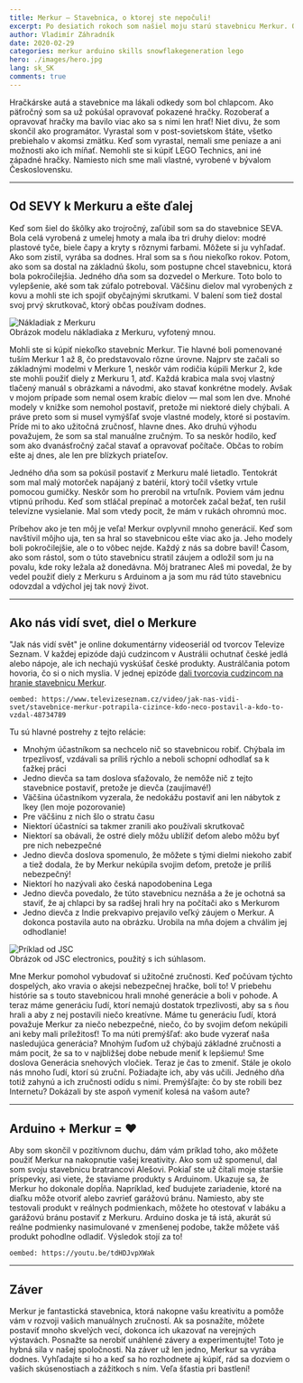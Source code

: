 ```yaml
---
title: Merkur — Stavebnica, o ktorej ste nepočuli!
excerpt: Po desiatich rokoch som našiel moju starú stavebnicu Merkur. Oživili sa spomienky a dostal som nápady, ako ju opäť na niečo využiť.
author: Vladimír Záhradník
date: 2020-02-29
categories: merkur arduino skills snowflakegeneration lego
hero: ./images/hero.jpg
lang: sk_SK
comments: true
---
```

Hračkárske autá a stavebnice ma lákali odkedy som bol chlapcom. Ako päťročný som sa už pokúšal opravovať pokazené hračky. Rozoberať a opravovať hračky ma bavilo viac ako sa s nimi len hrať! Niet divu, že som skončil ako programátor. Vyrastal som v post-sovietskom štáte, všetko prebiehalo v akomsi zmätku. Keď som vyrastal, nemali sme peniaze a ani možnosti ako ich míňať. Nemohli ste si kúpiť LEGO Technics, ani iné západné hračky. Namiesto nich sme mali vlastné, vyrobené v bývalom Československu.

---

## Od SEVY k Merkuru a ešte ďalej
Keď som šiel do škôlky ako trojročný, zaľúbil som sa do stavebnice SEVA. Bola celá vyrobená z umelej hmoty a mala iba tri druhy dielov: modré plastové tyče, biele čapy a kryty s rôznymi farbami. Môžete si ju vyhľadať. Ako som zistil, vyrába sa dodnes. Hral som sa s ňou niekoľko rokov. Potom, ako som sa dostal na základnú školu, som postupne chcel stavebnicu, ktorá bola pokročilejšia. Jedného dňa som sa dozvedel o Merkure. Toto bolo to vylepšenie, aké som tak zúfalo potreboval. Väčšinu dielov mal vyrobených z kovu a mohli ste ich spojiť obyčajnými skrutkami. V balení som tiež dostal svoj prvý skrutkovač, ktorý občas používam dodnes.

<div className="Image__Large">
  <img src="./images/merkur-truck.jpg" alt="Nákladiak z Merkuru" />
  <figcaption>Obrázok modelu nákladiaka z Merkuru, vyfotený mnou.</figcaption>
</div>

Mohli ste si kúpiť niekoľko stavebníc Merkur. Tie hlavné boli pomenované tuším Merkur 1 až 8, čo predstavovalo rôzne úrovne. Najprv ste začali so základnými modelmi v Merkure 1, neskôr vám rodičia kúpili Merkur 2, kde ste mohli použiť diely z Merkuru 1, atď. Každá krabica mala svoj vlastný tlačený manuál s obrázkami a návodmi, ako stavať konkrétne modely. Avšak v mojom prípade som nemal osem krabíc dielov — mal som len dve. Mnohé modely v knižke som nemohol postaviť, pretože mi niektoré diely chýbali. A práve preto som si musel vymýšľať svoje vlastné modely, ktoré si postavím. Príde mi to ako užitočná zručnosť, hlavne dnes. Ako druhú výhodu považujem, že som sa stal manuálne zručným. To sa neskôr hodilo, keď som ako dvanásťročný začal stavať a opravovať počítače. Občas to robím ešte aj dnes, ale len pre blízkych priateľov.

Jedného dňa som sa pokúsil postaviť z Merkuru malé lietadlo. Tentokrát som mal malý motorček napájaný z batérií, ktorý točil všetky vrtule pomocou gumičky. Neskôr som ho prerobil na vrtuľník. Poviem vám jednu vtipnú príhodu. Keď som stláčal prepínač a motorček začal bežať, ten rušil televízne vysielanie. Mal som vtedy pocit, že mám v rukách ohromnú moc.

Príbehov ako je ten môj je veľa! Merkur ovplyvnil mnoho generácií. Keď som navštívil môjho uja, ten sa hral so stavebnicou ešte viac ako ja. Jeho modely boli pokročilejšie, ale o to vôbec nejde. Každý z nás sa dobre bavil! Časom, ako som rástol, som o túto stavebnicu stratil záujem a odložil som ju na povalu, kde roky ležala až donedávna. Môj bratranec Aleš mi povedal, že by vedel použiť diely z Merkuru s Arduinom a ja som mu rád túto stavebnicu odovzdal a vdýchol jej tak nový život.

---

## Ako nás vidí svet, diel o Merkure
"Jak nás vidí svět" je online dokumentárny videoseriál od tvorcov Televize Seznam. V každej epizóde dajú cudzincom v Austrálii ochutnať české jedlá alebo nápoje, ale ich nechajú vyskúšať české produkty. Austrálčania potom hovoria, čo si o nich myslia. V jednej epizóde [dali tvorcovia cudzincom na hranie stavebnicu Merkur][jak-nas-vidi-svet-merkur].

`oembed: https://www.televizeseznam.cz/video/jak-nas-vidi-svet/stavebnice-merkur-potrapila-cizince-kdo-neco-postavil-a-kdo-to-vzdal-48734789`

Tu sú hlavné postrehy z tejto relácie:
- Mnohým účastníkom sa nechcelo nič so stavebnicou robiť. Chýbala im trpezlivosť, vzdávali sa príliš rýchlo a neboli schopní odhodlať sa k ťažkej práci
- Jedno dievča sa tam doslova sťažovalo, že nemôže nič z tejto stavebnice postaviť, pretože je dievča (zaujímavé!)
- Väčšina účastníkom vyzerala, že nedokážu postaviť ani len nábytok z Ikey (len moje pozorovanie)
- Pre väčšinu z nich šlo o stratu času
- Niektorí účastníci sa takmer zranili ako používali skrutkovač
- Niektorí sa obávali, že ostré diely môžu ublížiť deťom alebo môžu byť pre nich nebezpečné
- Jedno dievča doslova spomenulo, že môžete s tými dielmi niekoho zabiť a tiež dodala, že by Merkur nekúpila svojim deťom, pretože je príliš nebezpečný!
- Niektorí ho nazývali ako česká napodobenina Lega
- Jedno dievča povedalo, že túto stavebnicu neznáša a že je ochotná sa staviť, že aj chlapci by sa radšej hrali hry na počítači ako s Merkurom
- Jedno dievča z Indie prekvapivo prejavilo veľký záujem o Merkur. A dokonca postavila auto na obrázku. Urobila na mňa dojem a chválim jej odhodlanie!

<div className="Image__Large">
  <img src="./images/jsc-example.jpg" alt="Príklad od JSC" />
  <figcaption>Obrázok od JSC electronics, použitý s ich súhlasom.</figcaption>
</div>

Mne Merkur pomohol vybudovať si užitočné zručnosti. Keď počúvam týchto dospelých, ako vravia o akejsi nebezpečnej hračke, bolí to! V priebehu histórie sa s touto stavebnicou hrali mnohé generácie a boli v pohode. A teraz máme generáciu ľudí, ktorí nemajú dostatok trpezlivosti, aby sa s ňou hrali a aby z nej postavili niečo kreatívne. Máme tu generáciu ľudí, ktorá považuje Merkur za niečo nebezpečné, niečo, čo by svojim deťom nekúpili ani keby mali príležitosť! To ma núti premýšľať: ako bude vyzerať naša nasledujúca generácia? Mnohým ľuďom už chýbajú základné zručnosti a mám pocit, že sa to v najbližšej dobe nebude meniť k lepšiemu! Sme doslova Generácia snehových vločiek. Teraz je čas to zmeniť. Stále je okolo nás mnoho ľudí, ktorí sú zruční. Požiadajte ich, aby vás učili. Jedného dňa totiž zahynú a ich zručnosti odídu s nimi. Premýšľajte: čo by ste robili bez Internetu? Dokázali by ste aspoň vymeniť kolesá na vašom aute?

---

## Arduino + Merkur = ♥
Aby som skončil v pozitívnom duchu, dám vám príklad toho, ako môžete použiť Merkur na nakopnutie vašej kreativity. Ako som už spomenul, dal som svoju stavebnicu bratrancovi Alešovi. Pokiaľ ste už čítali moje staršie príspevky, asi viete, že staviame produkty s Arduinom. Ukazuje sa, že Merkur ho dokonale dopĺňa. Napríklad, keď budujete zariadenie, ktoré na diaľku môže otvoriť alebo zavrieť garážovú bránu. Namiesto, aby ste testovali produkt v reálnych podmienkach, môžete ho otestovať v labáku a garážovú bránu postaviť z Merkuru. Arduino doska je tá istá, akurát sú reálne podmienky nasimulované v zmenšenej podobe, takže môžete váš produkt pohodlne odladiť. Výsledok stojí za to!

`oembed: https://youtu.be/tdHDJvpXWak`

---

## Záver
Merkur je fantastická stavebnica, ktorá nakopne vašu kreativitu a pomôže vám v rozvoji vašich manuálnych zručností. Ak sa posnažíte, môžete postaviť mnoho skvelých vecí, dokonca ich ukazovať na verejných výstavách. Posnažte sa nerobiť unáhlené závery a experimentujte! Toto je hybná sila v našej spoločnosti. Na záver už len jedno, Merkur sa vyrába dodnes. Vyhľadajte si ho a keď sa ho rozhodnete aj kúpiť, rád sa dozviem o vašich skúsenostiach a zážitkoch s ním. Veľa šťastia pri bastlení!


[//]: # (Used references)
[jak-nas-vidi-svet-merkur]: https://www.televizeseznam.cz/video/jak-nas-vidi-svet/stavebnice-merkur-potrapila-cizince-kdo-neco-postavil-a-kdo-to-vzdal-48734789